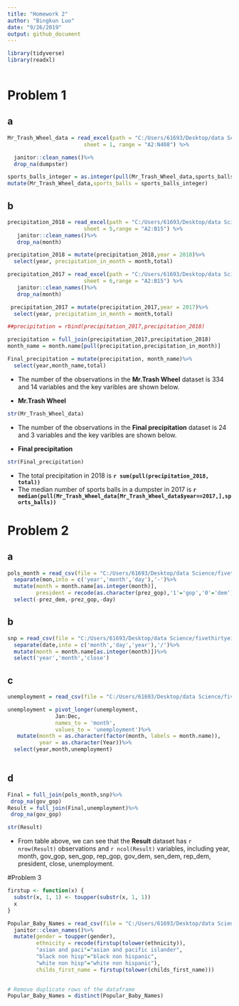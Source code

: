 ```yaml
---
title: "Homework 2"
author: "Bingkun Luo"
date: "9/26/2019"
output: github_document
---
```



```r
library(tidyverse)
library(readxl)
 
```

# Problem 1
## a
```r
Mr_Trash_Wheel_data = read_excel(path = "C:/Users/61693/Desktop/data Science/P8105_Hw2_bl2789/Trash-Wheel-Collection-Totals-8-6-19.xlsx",
                        sheet = 1, range = "A2:N408") %>%

  janitor::clean_names()%>%
  drop_na(dumpster)

sports_balls_integer = as.integer(pull(Mr_Trash_Wheel_data,sports_balls))  
mutate(Mr_Trash_Wheel_data,sports_balls = sports_balls_integer)
```
## b
```r
precipitation_2018 = read_excel(path = "C:/Users/61693/Desktop/data Science/P8105_Hw2_bl2789/Trash-Wheel-Collection-Totals-8-6-19.xlsx",
                        sheet = 5,range = "A2:B15") %>%
   janitor::clean_names()%>%
   drop_na(month)

precipitation_2018 = mutate(precipitation_2018,year = 2018)%>%
  select(year, precipitation_in_month = month,total)

```


```r
precipitation_2017 = read_excel(path = "C:/Users/61693/Desktop/data Science/P8105_Hw2_bl2789/Trash-Wheel-Collection-Totals-8-6-19.xlsx",
                        sheet = 6,range = "A2:B15") %>%
   janitor::clean_names()%>%
   drop_na(month)

 precipitation_2017 = mutate(precipitation_2017,year = 2017)%>%
  select(year, precipitation_in_month = month,total) 
```

```r
##precipitation = rbind(precipitation_2017,precipitation_2018)

precipitation = full_join(precipitation_2017,precipitation_2018)
month_name = month.name[pull(precipitation,precipitation_in_month)]

Final_precipitation = mutate(precipitation, month_name)%>%
  select(year,month_name,total)

```
* The number of the observations in the **Mr.Trash Wheel** dataset is 334 and 14 variables and the key varibles are shown below.

* **Mr.Trash Wheel**
```r
str(Mr_Trash_Wheel_data)
```
* The number of the observations in the **Final precipitation** dataset is 24 and 3 variables and the key varibles are shown below.

* **Final precipitation**
```r
str(Final_precipitation)
```
* The total precipitation in 2018 is **`r sum(pull(precipitation_2018, total))`**
* The median number of sports balls in a dumpster in 2017 is **`r median(pull(Mr_Trash_Wheel_data[Mr_Trash_Wheel_data$year==2017,],sports_balls))`**

# Problem 2
## a
```r
pols_month = read_csv(file = "C:/Users/61693/Desktop/data Science/fivethirtyeight_datasets/pols-month.csv")%>% 
  separate(mon,into = c('year','month','day'),'-')%>% 
  mutate(month = month.name[as.integer(month)],
         president = recode(as.character(prez_gop),'1'='gop','0'='dem'))%>%
  select(-prez_dem,-prez_gop,-day)

```

## b
```r
snp = read_csv(file = "C:/Users/61693/Desktop/data Science/fivethirtyeight_datasets/snp.csv")%>% 
  separate(date,into = c('month','day','year'),'/')%>%
  mutate(month = month.name[as.integer(month)])%>%
  select('year','month','close')
```

## c
```r
unemployment = read_csv(file = "C:/Users/61693/Desktop/data Science/fivethirtyeight_datasets/unemployment.csv")

unemployment = pivot_longer(unemployment,
               Jan:Dec,
               names_to = 'month',
               values_to = 'unemployment')%>% 
   mutate(month = as.character(factor(month, labels = month.name)),
          year = as.character(Year))%>%
  select(year,month,unemployment)
  
```
## d
```r

Final = full_join(pols_month,snp)%>%
 drop_na(gov_gop)
Result = full_join(Final,unemployment)%>%
 drop_na(gov_gop)

str(Result)
```
* From table above, we can see that the **Result** dataset has `r nrow(Result)` observations and `r ncol(Result)` variables, including year, month, gov_gop, sen_gop, rep_gop, gov_dem, sen_dem, rep_dem, president, close, unemployment.

#Problem 3

```r
firstup <- function(x) {
  substr(x, 1, 1) <- toupper(substr(x, 1, 1))
  x
}

Popular_Baby_Names = read_csv(file = "C:/Users/61693/Desktop/data Science/P8105_Hw2_bl2789/Popular_Baby_Names.csv")%>%
  janitor::clean_names()%>%
  mutate(gender = toupper(gender),
         ethnicity = recode(firstup(tolower(ethnicity)),
         "asian and paci"="asian and pacific islander",
         "black non hisp"="black non hispanic",
         "white non hisp"="white non hispanic"),
         childs_first_name = firstup(tolower(childs_first_name)))
  

# Remove duplicate rows of the dataframe
Popular_Baby_Names = distinct(Popular_Baby_Names)


```

